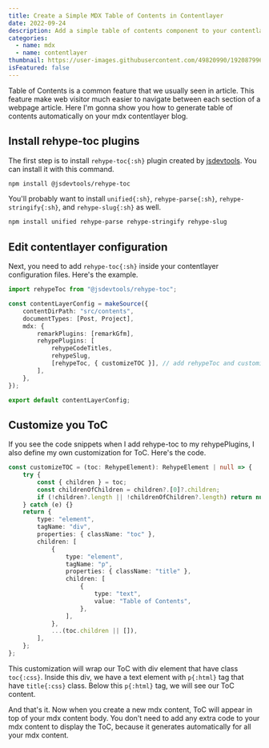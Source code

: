 ```yaml
---
title: Create a Simple MDX Table of Contents in Contentlayer
date: 2022-09-24
description: Add a simple table of contents component to your contentlayer mdx content with rehype plugins.
categories:
  - name: mdx
  - name: contentlayer
thumbnail: https://user-images.githubusercontent.com/49820990/192087996-64d2e76b-c430-4d38-a5bc-63923f22d7df.png
isFeatured: false
---
```


Table of Contents is a common feature that we usually seen in article. This feature make web visitor much easier to navigate between each section of a webpage article. Here I'm gonna show you how to generate table of contents automatically on your mdx contentlayer blog.

## Install rehype-toc plugins

The first step is to install `rehype-toc{:sh}` plugin created by [jsdevtools](https://www.npmjs.com/package/@jsdevtools/rehype-toc). You can install it with this command.

```sh
npm install @jsdevtools/rehype-toc
```

You'll probably want to install `unified{:sh}`, `rehype-parse{:sh}`, `rehype-stringify{:sh}`, and `rehype-slug{:sh}` as well.

```sh
npm install unified rehype-parse rehype-stringify rehype-slug
```

## Edit contentlayer configuration

Next, you need to add `rehype-toc{:sh}` inside your contentlayer configuration files. Here's the example.

```ts title="contentlayer.config.ts"
import rehypeToc from "@jsdevtools/rehype-toc";

const contentLayerConfig = makeSource({
	contentDirPath: "src/contents",
	documentTypes: [Post, Project],
	mdx: {
		remarkPlugins: [remarkGfm],
		rehypePlugins: [
			rehypeCodeTitles,
			rehypeSlug,
			[rehypeToc, { customizeTOC }], // add rehypeToc and customization
		],
	},
});

export default contentLayerConfig;
```

## Customize you ToC

If you see the code snippets when I add rehype-toc to my rehypePlugins, I also define my own customization for ToC. Here's the code.

```ts
const customizeTOC = (toc: RehypeElement): RehypeElement | null => {
	try {
		const { children } = toc;
		const childrenOfChildren = children?.[0]?.children;
		if (!children?.length || !childrenOfChildren?.length) return null;
	} catch (e) {}
	return {
		type: "element",
		tagName: "div",
		properties: { className: "toc" },
		children: [
			{
				type: "element",
				tagName: "p",
				properties: { className: "title" },
				children: [
					{
						type: "text",
						value: "Table of Contents",
					},
				],
			},
			...(toc.children || []),
		],
	};
};
```

This customization will wrap our ToC with div element that have class `toc{:css}`. Inside this div, we have a text element with `p{:html}` tag that have `title{:css}` class. Below this `p{:html}` tag, we will see our ToC content.

And that's it. Now when you create a new mdx content, ToC will appear in top of your mdx content body. You don't need to add any extra code to your mdx content to display the ToC, because it generates automatically for all your mdx content.

